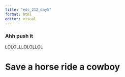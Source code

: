 ```yaml
---
title: "eds_212_day5"
format: html
editor: visual
---
```


### Ahh push it

LOLOLLLOLOLLOL

# Save a horse ride a cowboy
